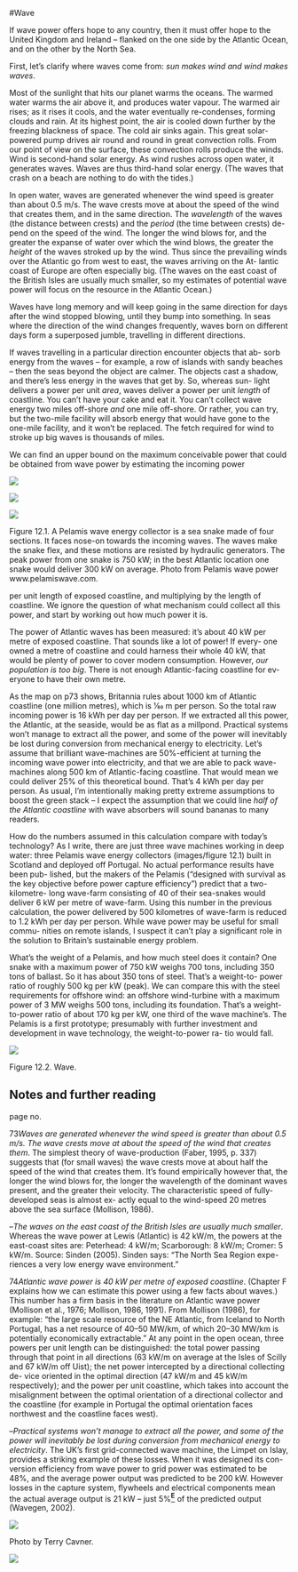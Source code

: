 #Wave

If wave power offers hope to any country, then it must offer hope to the
United Kingdom and Ireland – flanked on the one side by the Atlantic
Ocean, and on the other by the North Sea.

First, let's clarify where waves come from: *sun makes wind and wind
makes waves*.

Most of the sunlight that hits our planet warms the oceans. The warmed
water warms the air above it, and produces water vapour. The warmed air
rises; as it rises it cools, and the water eventually re-condenses,
forming clouds and rain. At its highest point, the air is cooled down
further by the freezing blackness of space. The cold air sinks again.
This great solar- powered pump drives air round and round in great
convection rolls. From our point of view on the surface, these
convection rolls produce the winds. Wind is second-hand solar energy. As
wind rushes across open water, it generates waves. Waves are thus
third-hand solar energy. (The waves that crash on a beach are nothing to
do with the tides.)

In open water, waves are generated whenever the wind speed is greater
than about 0.5 m/s. The wave crests move at about the speed of the wind
that creates them, and in the same direction. The *wavelength* of the
waves (the distance between crests) and the *period* (the time between
crests) de- pend on the speed of the wind. The longer the wind blows
for, and the greater the expanse of water over which the wind blows, the
greater the *height* of the waves stroked up by the wind. Thus since the
prevailing winds over the Atlantic go from west to east, the waves
arriving on the At- lantic coast of Europe are often especially big.
(The waves on the east coast of the British Isles are usually much
smaller, so my estimates of potential wave power will focus on the
resource in the Atlantic Ocean.)

Waves have long memory and will keep going in the same direction for
days after the wind stopped blowing, until they bump into something. In
seas where the direction of the wind changes frequently, waves born on
different days form a superposed jumble, travelling in different
directions.

If waves travelling in a particular direction encounter objects that ab-
sorb energy from the waves – for example, a row of islands with sandy
beaches – then the seas beyond the object are calmer. The objects cast a
shadow, and there's less energy in the waves that get by. So, whereas
sun- light delivers a power per unit *area*, waves deliver a power per
unit *length* of coastline. You can't have your cake and eat it. You
can't collect wave energy two miles off-shore *and* one mile off-shore.
Or rather, you can try, but the two-mile facility will absorb energy
that would have gone to the one-mile facility, and it won't be replaced.
The fetch required for wind to stroke up big waves is thousands of
miles.

We can find an upper bound on the maximum conceivable power that could
be obtained from wave power by estimating the incoming power

![](images/figure84.png)

![](images/figure85.png)

![](images/figure83.png)

Figure 12.1. A Pelamis wave energy collector is a sea snake made of four
sections. It faces nose-on towards the incoming waves. The waves make
the snake flex, and these motions are resisted by hydraulic generators.
The peak power from one snake is 750 kW; in the best Atlantic location
one snake would deliver 300 kW on average. Photo from Pelamis wave power
www.pelamiswave.com.

per unit length of exposed coastline, and multiplying by the length of
coastline. We ignore the question of what mechanism could collect all
this power, and start by working out how much power it is.

The power of Atlantic waves has been measured: it's about 40 kW per
metre of exposed coastline. That sounds like a lot of power! If every-
one owned a metre of coastline and could harness their whole 40 kW, that
would be plenty of power to cover modern consumption. However, *our
population is too big*. There is not enough Atlantic-facing coastline
for ev- eryone to have their own metre.

As the map on p73 shows, Britannia rules about 1000 km of Atlantic
coastline (one million metres), which is 1⁄60 m per person. So the total
raw incoming power is 16 kWh per day per person. If we extracted all
this power, the Atlantic, at the seaside, would be as flat as a
millpond. Practical systems won't manage to extract all the power, and
some of the power will inevitably be lost during conversion from
mechanical energy to electricity. Let's assume that brilliant
wave-machines are 50%-efficient at turning the incoming wave power into
electricity, and that we are able to pack wave- machines along 500 km of
Atlantic-facing coastline. That would mean we could deliver 25% of this
theoretical bound. That's 4 kWh per day per person. As usual, I'm
intentionally making pretty extreme assumptions to boost the green stack
– I expect the assumption that we could line *half of the Atlantic
coastline* with wave absorbers will sound bananas to many readers.

How do the numbers assumed in this calculation compare with today's
technology? As I write, there are just three wave machines working in
deep water: three Pelamis wave energy collectors (images/figure 12.1) built in
Scotland and deployed off Portugal. No actual performance results have
been pub- lished, but the makers of the Pelamis ("designed with survival
as the key objective before power capture efficiency") predict that a
two-kilometre- long wave-farm consisting of 40 of their sea-snakes would
deliver 6 kW per metre of wave-farm. Using this number in the previous
calculation, the power delivered by 500 kilometres of wave-farm is
reduced to 1.2 kWh per day per person. While wave power may be useful
for small commu- nities on remote islands, I suspect it can't play a
significant role in the solution to Britain's sustainable energy
problem.

What's the weight of a Pelamis, and how much steel does it contain? One
snake with a maximum power of 750 kW weighs 700 tons, including 350 tons
of ballast. So it has about 350 tons of steel. That's a weight-to- power
ratio of roughly 500 kg per kW (peak). We can compare this with the
steel requirements for offshore wind: an offshore wind-turbine with a
maximum power of 3 MW weighs 500 tons, including its foundation. That's
a weight-to-power ratio of about 170 kg per kW, one third of the wave
machine's. The Pelamis is a first prototype; presumably with further
investment and development in wave technology, the weight-to-power ra-
tio would fall.

![](images/figure86.png)

Figure 12.2. Wave.

Notes and further reading
-------------------------

page no.

73*Waves are generated whenever the wind speed is greater than about 0.5
m/s. The wave crests move at about the speed of the wind that creates
them*. The simplest theory of wave-production (Faber, 1995, p. 337)
suggests that (for small waves) the wave crests move at about half the
speed of the wind that creates them. It's found empirically however
that, the longer the wind blows for, the longer the wavelength of the
dominant waves present, and the greater their velocity. The
characteristic speed of fully-developed seas is almost ex- actly equal
to the wind-speed 20 metres above the sea surface (Mollison, 1986).

–*The waves on the east coast of the British Isles are usually much
smaller*. Whereas the wave power at Lewis (Atlantic) is 42 kW/m, the
powers at the east-coast sites are: Peterhead: 4 kW/m; Scarborough: 8
kW/m; Cromer: 5 kW/m. Source: Sinden (2005). Sinden says: "The North Sea
Region expe- riences a very low energy wave environment."

74*Atlantic wave power is 40 kW per metre of exposed coastline*.
(Chapter F explains how we can estimate this power using a few facts
about waves.) This number has a firm basis in the literature on Atlantic
wave power (Mollison et al., 1976; Mollison, 1986, 1991). From Mollison
(1986), for example: "the large scale resource of the NE Atlantic, from
Iceland to North Portugal, has a net resource of 40–50 MW/km, of which
20–30 MW/km is potentially economically extractable." At any point in
the open ocean, three powers per unit length can be distinguished: the
total power passing through that point in all directions (63 kW/m on
average at the Isles of Scilly and 67 kW/m off Uist); the net power
intercepted by a directional collecting de- vice oriented in the optimal
direction (47 kW/m and 45 kW/m respectively); and the power per unit
coastline, which takes into account the misalignment between the optimal
orientation of a directional collector and the coastline (for example in
Portugal the optimal orientation faces northwest and the coastline faces
west).

–*Practical systems won't manage to extract all the power, and some of
the power will inevitably be lost during conversion from mechanical
energy to electricity*. The UK's first grid-connected wave machine, the
Limpet on Islay, provides a striking example of these losses. When it
was designed its con- version efficiency from wave power to grid power
was estimated to be 48%, and the average power output was predicted to
be 200 kW. However losses in the capture system, flywheels and
electrical components mean the actual average output is 21 kW – just
5%[^**E**^](http://www.withouthotair.com/Errata.html#75) of the
predicted output (Wavegen, 2002).

![](images/figure411.png)

Photo by Terry Cavner.

![](images/figure88.png)
